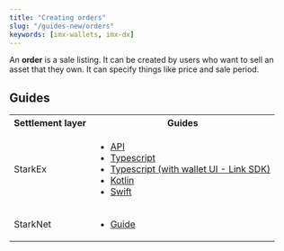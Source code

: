 ```yaml
---
title: "Creating orders"
slug: "/guides-new/orders"
keywords: [imx-wallets, imx-dx]
---
```

<!-- The description of 'order' is taken from ... -->
An **order** is a sale listing. It can be created by users who want to sell an asset that they own. It can specify things like price and sale period.

## Guides
<table>
  <tbody>
    <tr>
      <th>Settlement layer</th>
      <th>Guides</th>
    </tr>
    <tr>
      <td>StarkEx</td>
      <td>
        <ul>
          <li><a href='/docs/guides-new/orders/api'>API</a></li>
          <li><a href='/docs/guides-new/orders/typescript'>Typescript</a></li>
          <li><a href='/docs/guides-new/orders/link'>Typescript (with wallet UI - Link SDK)</a></li>
          <li><a href='/docs/guides-new/orders/kotlin-jvm'>Kotlin</a></li>
          <li><a href='/docs/guides-new/orders/swift'>Swift</a></li>
        </ul>
      </td>
    </tr>
      <tr>
      <td>StarkNet</td>
      <td>
        <ul>
          <li><a href='/docs/guides-new/orders/starknet'>Guide</a></li>
        </ul>
      </td>
    </tr>
  </tbody>
</table>



